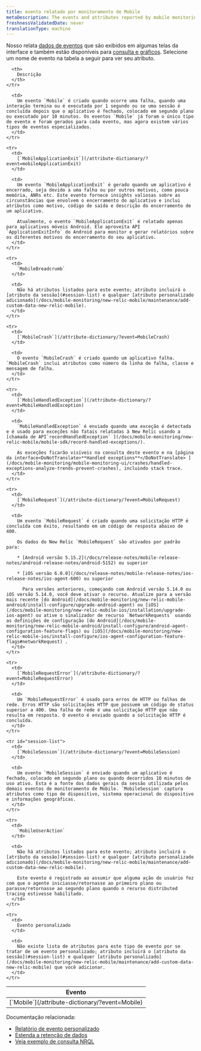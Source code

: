 ```yaml
---
title: evento relatado por monitoramento de Mobile
metaDescription: The events and attributes reported by mobile monitoring in New Relic.
freshnessValidatedDate: never
translationType: machine
---
```


Nosso [<InlinePopover type="mobile"/>](/docs/mobile-monitoring/new-relic-mobile/getting-started/introduction-new-relic-mobile)relata [dados de eventos](/docs/using-new-relic/data/understand-data/new-relic-data-types#event-data) que são exibidos em algumas telas da interface e também estão disponíveis para [consulta e gráficos](/docs/using-new-relic/data/understand-data/query-new-relic-data). Selecione um nome de evento na tabela a seguir para ver seu atributo.

<table>
  <thead>
    <tr>
      <th style={{ width: "250px" }}>
        Evento
      </th>

      <th>
        Descrição
      </th>
    </tr>
  </thead>

  <tbody>
    <tr>
      <td>
        [`Mobile`](/attribute-dictionary/?event=Mobile)
      </td>

      <td>
        Um evento `Mobile` é criado quando ocorre uma falha, quando uma interação termina ou é executada por 1 segundo ou se uma sessão é concluída depois que o aplicativo é fechado, colocado em segundo plano ou executado por 10 minutos. Os eventos `Mobile` já foram o único tipo de evento e foram gerados para cada evento, mas agora existem vários tipos de eventos especializados.
      </td>
    </tr>

    <tr>
      <td>
        [`MobileApplicationExit`](/attribute-dictionary/?event=mobileApplicationExit)
      </td>

      <td>
        Um evento `MobileApplicationExit` é gerado quando um aplicativo é encerrado, seja devido a uma falha ou por outros motivos, como pouca memória, ANRs etc. Este evento fornece insights valiosas sobre as circunstâncias que envolvem o encerramento do aplicativo e inclui atributos como motivo, código de saída e descrição do encerramento de um aplicativo.

        Atualmente, o evento `MobileApplicationExit` é relatado apenas para aplicativos móveis Android. Ele aproveita API `ApplicationExitInfo` do Android para monitor e gerar relatórios sobre os diferentes motivos do encerramento do seu aplicativo.
      </td>
    </tr>

    <tr>
      <td>
        `MobileBreadcrumb`
      </td>

      <td>
        Não há atributos listados para este evento; atributo incluirá o [atributo da sessão](#session-list) e qualquer [atributo personalizado adicionado](/docs/mobile-monitoring/new-relic-mobile/maintenance/add-custom-data-new-relic-mobile).
      </td>
    </tr>

    <tr>
      <td>
        [`MobileCrash`](/attribute-dictionary/?event=MobileCrash)
      </td>

      <td>
        O evento `MobileCrash` é criado quando um aplicativo falha. `MobileCrash` inclui atributos como número da linha de falha, classe e mensagem de falha.
      </td>
    </tr>

    <tr>
      <td>
        [`MobileHandledException`](/attribute-dictionary/?event=MobileHandledException)
      </td>

      <td>
        `MobileHandledException` é enviado quando uma exceção é detectada e é usado para exceções não fatais relatadas à New Relic usando a [chamada de API`recordHandledException` ](/docs/mobile-monitoring/new-relic-mobile/mobile-sdk/record-handled-exceptions/).

        As exceções ficarão visíveis na consulta deste evento e na [página da interface<DoNotTranslate>**Handled exceptions**</DoNotTranslate> ](/docs/mobile-monitoring/mobile-monitoring-ui/crashes/handled-exceptions-analyze-trends-prevent-crashes), incluindo stack trace.
      </td>
    </tr>

    <tr>
      <td>
        [`MobileRequest`](/attribute-dictionary/?event=MobileRequest)
      </td>

      <td>
        Um evento `MobileRequest` é criado quando uma solicitação HTTP é concluída com êxito, resultando em um código de resposta abaixo de 400.

        Os dados do New Relic `MobileRequest` são ativados por padrão para:

        * [Android versão 5.15.2](/docs/release-notes/mobile-release-notes/android-release-notes/android-5152) ou superior

        * [iOS versão 6.0.0](/docs/release-notes/mobile-release-notes/ios-release-notes/ios-agent-600) ou superior

          Para versões anteriores, começando com Android versão 5.14.0 ou iOS versão 5.14.0, você deve ativar o recurso. Atualize para a versão mais recente [do Android](/docs/mobile-monitoring/new-relic-mobile-android/install-configure/upgrade-android-agent) ou [iOS](/docs/mobile-monitoring/new-relic-mobile-ios/installation/upgrade-ios-agent) ou ative o sinalizador de recurso `NetworkRequests` usando as definições de configuração [do Android](/docs/mobile-monitoring/new-relic-mobile-android/install-configure/android-agent-configuration-feature-flags) ou [iOS](/docs/mobile-monitoring/new-relic-mobile-ios/install-configure/ios-agent-configuration-feature-flags#networkRequest) .
      </td>
    </tr>

    <tr>
      <td>
        [`MobileRequestError`](/attribute-dictionary/?event=MobileRequestError)
      </td>

      <td>
        Um `MobileRequestError` é usado para erros de HTTP ou falhas de rede. Erros HTTP são solicitações HTTP que possuem um código de status superior a 400. Uma falha de rede é uma solicitação HTTP que não resulta em resposta. O evento é enviado quando a solicitação HTTP é concluída.
      </td>
    </tr>

    <tr id="session-list">
      <td>
        [`MobileSession`](/attribute-dictionary/?event=MobileSession)
      </td>

      <td>
        Um evento `MobileSession` é enviado quando um aplicativo é fechado, colocado em segundo plano ou quando decorridos 10 minutos de uso ativo. Esta é a fonte dos dados gerais da sessão utilizada pelos demais eventos de monitoramento de Mobile. `MobileSession` captura atributos como tipo de dispositivo, sistema operacional do dispositivo e informações geográficas.
      </td>
    </tr>

    <tr>
      <td>
        `MobileUserAction`
      </td>

      <td>
        Não há atributos listados para este evento; atributo incluirá o [atributo da sessão](#session-list) e qualquer [atributo personalizado adicionado](/docs/mobile-monitoring/new-relic-mobile/maintenance/add-custom-data-new-relic-mobile).

        Este evento é registrado ao assumir que alguma ação do usuário fez com que o agente iniciasse/retornasse ao primeiro plano ou parasse/retornasse ao segundo plano quando o recurso distributed tracing estivesse habilitado.
      </td>
    </tr>

    <tr>
      <td>
        Evento personalizado
      </td>

      <td>
        Não existe lista de atributos para este tipo de evento por se tratar de um evento personalizado; atributo incluirá o [atributo da sessão](#session-list) e qualquer [atributo personalizado](/docs/mobile-monitoring/new-relic-mobile/maintenance/add-custom-data-new-relic-mobile) que você adicionar.
      </td>
    </tr>
  </tbody>
</table>

Documentação relacionada:

* [Relatório de evento personalizado](/docs/insights/insights-data-sources/custom-data/report-custom-event-data)
* [Estenda a retenção de dados](/docs/insights/use-insights-ui/manage-account-data/extend-event-data-retention)
* [Veja exemplo de consulta NRQL](/docs/query-data/nrql-new-relic-query-language/nrql-query-tutorials)